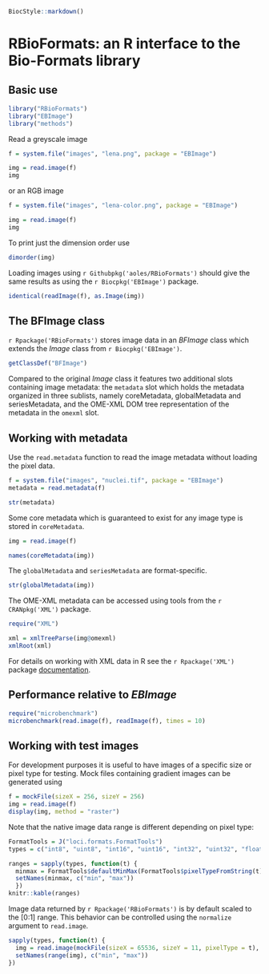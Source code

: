 <!-- rmarkdown v1 -->
<!--
%\VignetteIndexEntry{R interface to the Bio-Formats library}
%\VignettePackage{RBioFormats}
%\VignetteEngine{knitr::knitr}
-->

```r
BiocStyle::markdown()
```

# RBioFormats: an R interface to the Bio-Formats library

## Basic use

```r
library("RBioFormats")
library("EBImage")
library("methods")
```

Read a greyscale image

```r
f = system.file("images", "lena.png", package = "EBImage")

img = read.image(f)
img
```

or an RGB image

```r
f = system.file("images", "lena-color.png", package = "EBImage")

img = read.image(f)
img
```

To print just the dimension order use
```r
dimorder(img)
```

Loading images using `r Githubpkg('aoles/RBioFormats')` should give the same results as using the `r Biocpkg('EBImage')` package.

```r
identical(readImage(f), as.Image(img))
```

## The BFImage class

`r Rpackage('RBioFormats')` stores image data in an *BFImage* class which extends the *Image* class from `r Biocpkg('EBImage')`.

```r
getClassDef("BFImage")
```

Compared to the original *Image* class it features two additional slots containing image metadata: the `metadata` slot which holds the metadata organized in three sublists, namely coreMetadata, globalMetadata and seriesMetadata, and the OME-XML DOM tree representation of the metadata in the `omexml` slot.

## Working with metadata

Use the `read.metadata` function to read the image metadata without loading the pixel data.

```r
f = system.file("images", "nuclei.tif", package = "EBImage")
metadata = read.metadata(f)

str(metadata)
```

Some core metadata which is guaranteed to exist for any image type is stored in `coreMetadata`.

```r
img = read.image(f)

names(coreMetadata(img))
```

The `globalMetadata` and `seriesMetadata` are format-specific.

```r
str(globalMetadata(img))
```

The OME-XML metadata can be accessed using tools from the `r CRANpkg('XML')` package.

```r
require("XML")

xml = xmlTreeParse(img@omexml)
xmlRoot(xml)
```

For details on working with XML data in R see the `r Rpackage('XML')` package [documentation](http://www.omegahat.org/RSXML/ "XML package documentation").

## Performance relative to *EBImage*

```r
require("microbenchmark")
microbenchmark(read.image(f), readImage(f), times = 10)
```

## Working with test images

For development purposes it is useful to have images of a specific size or pixel type for testing. Mock files containing gradient images can be generated using

```r
f = mockFile(sizeX = 256, sizeY = 256)
img = read.image(f)
display(img, method = "raster")
```

Note that the native image data range is different depending on pixel type:

```r
FormatTools = J("loci.formats.FormatTools")
types = c("int8", "uint8", "int16", "uint16", "int32", "uint32", "float", "double")

ranges = sapply(types, function(t) {
  minmax = FormatTools$defaultMinMax(FormatTools$pixelTypeFromString(t))
  setNames(minmax, c("min", "max"))
  })
knitr::kable(ranges)
```

Image data returned by `r Rpackage('RBioFormats')` is by default scaled to the [0:1] range. This behavior can be controlled using the `normalize` argument to `read.image`.

```r
sapply(types, function(t) {
  img = read.image(mockFile(sizeX = 65536, sizeY = 11, pixelType = t), normalize = FALSE)
  setNames(range(img), c("min", "max"))  
})
```
